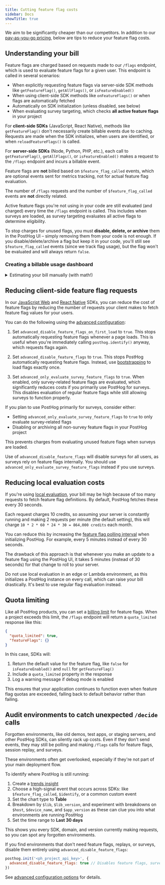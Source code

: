 ```yaml
---
title: Cutting feature flag costs
sidebar: Docs
showTitle: true
---
```


We aim to be significantly cheaper than our competitors. In addition to our [pay-as-you-go pricing](/pricing), below are tips to reduce your feature flag costs.

## Understanding your bill

Feature flags are charged based on requests made to our `/flags` endpoint, which is used to evaluate feature flags for a given user. This endpoint is called in several scenarios:

- When explicitly requesting feature flags via server-side SDK methods like `getFeatureFlag()`, `getAllFlags()`, or `isFeatureEnabled()`
- When using client-side SDK methods like `onFeatureFlags()` or when flags are automatically fetched
- Automatically on SDK initialization (unless disabled, see below)
- When evaluating survey targeting, which checks **all active feature flags** in your project

<CalloutBox icon="IconInfo" title="Client-side vs server-side billing" type="info">

For **client-side SDKs** (JavaScript, React Native), methods like `getFeatureFlag()` don't necessarily create billable events due to caching. Requests are made when the SDK initializes, when users are identified, or when `reloadFeatureFlags()` is called.

For **server-side SDKs** (Node, Python, PHP, etc.), each call to `getFeatureFlag()`, `getAllFlags()`, or `isFeatureEnabled()` makes a request to the `/flags` endpoint and incurs a billable event.

</CalloutBox>


Feature flags are **not** billed based on `$feature_flag_called` events, which are optional events sent for metrics tracking, not for actual feature flag evaluation.

The number of `/flags` requests and the number of `$feature_flag_called` events are **not** directly related.

<CalloutBox icon="IconWarning" title="Unused flags still incur charges" type="caution">

  Active feature flags you're not using in your code are still evaluated (and charged) every time the `/flags` endpoint is called. This includes when surveys are loaded, as survey targeting evaluates all active flags to determine eligibility.
  
  To stop charges for unused flags, you must **disable, delete, or archive** them in the PostHog UI – simply removing them from your code is not enough. If you disable/delete/archive a flag but keep it in your code, you'll still see `$feature_flag_called` events (since we track flag usage), but the flag won't be evaluated and will always return `false`.

</CalloutBox>

### Creating a billable usage dashboard


<PostHogBillableUsageTemplate />


<details>
  <summary>Estimating your bill manually (with math!)</summary>

  <FlagChargeEstimate />

</details>


## Reducing client-side feature flag requests

In our [JavaScript Web](/docs/libraries/js) and [React Native](/docs/libraries/react-native) SDKs, you can reduce the cost of feature flags by reducing the number of requests your client makes to fetch feature flag values for your users.

You can do the following using the [advanced configuration](/docs/libraries/js/config#advanced-configuration):

1. Set `advanced_disable_feature_flags_on_first_load` to `true`. This stops automatically requesting feature flags whenever a page loads. This is useful when you're immediately calling `posthog.identify()` anyway, which requests flags again.

2. Set `advanced_disable_feature_flags` to `true`. This stops PostHog automatically requesting feature flags. Instead, use [bootstrapping](/docs/feature-flags/bootstrapping) to load flags exactly once.

3. Set `advanced_only_evaluate_survey_feature_flags` to `true`. When enabled, only survey-related feature flags are evaluated, which significantly reduces costs if you primarily use PostHog for surveys. This disables evaluation of regular feature flags while still allowing surveys to function properly.

<CalloutBox icon="IconInfo" title="Surveys and feature flag billing" type="info">

  If you plan to use PostHog primarily for surveys, consider either:
  
  - Setting `advanced_only_evaluate_survey_feature_flags` to `true` to only evaluate survey-related flags
  - Disabling or archiving all non-survey feature flags in your PostHog project
  
  This prevents charges from evaluating unused feature flags when surveys are loaded.

</CalloutBox>

<CalloutBox icon="IconWarning" title="Note" type="caution">

  Use of `advanced_disable_feature_flags` will disable surveys for all users, as surveys rely on feature flags internally. You should use `advanced_only_evaluate_survey_feature_flags` instead if you use surveys.

</CalloutBox>

## Reducing local evaluation costs

If you're using [local evaluation](/docs/feature-flags/local-evaluation), your bill may be high because of too many requests to fetch feature flag definitions. By default, PostHog fetches these every 30 seconds.

Each request charges 10 credits, so assuming your server is constantly running and making 2 requests per minute (the default setting), this will charge `10 * 2 * 60 * 24 * 30 = 864,000 credits` each month.

You can reduce this by increasing the [feature flag polling interval](/docs/feature-flags/local-evaluation#step-2-initialize-posthog-with-your-personal-api-key) when initializing PostHog. For example, every 5 minutes instead of every 30 seconds.

The drawback of this approach is that whenever you make an update to a feature flag using the PostHog UI, it takes 5 minutes (instead of 30 seconds) for that change to roll to your server.

<CalloutBox icon="IconWarning" title="Edge/Lambda environments" type="caution">

  Do not use local evaluation in an edge or Lambda environment, as this initializes a PostHog instance on every call, which can raise your bill drastically. It's best to use regular flag evaluation instead.

</CalloutBox>

## Quota limiting

Like all PostHog products, you can set a [billing limit](https://us.posthog.com/organization/billing) for feature flags. When a project exceeds this limit, the `/flags` endpoint will return a `quota_limited` response like this:

```json
{
  "quota_limited": true,
  "featureFlags": {}
}
```

In this case, SDKs will:

1. Return the default value for the feature flag, like `false` for `isFeatureEnabled()` and `null` for `getFeatureFlag()`
2. Include a `quota_limited` property in the response
3. Log a warning message if debug mode is enabled

This ensures that your application continues to function even when feature flag quotas are exceeded, falling back to default behavior rather than failing.

## Audit environments to catch unexpected `/decide` calls

<CalloutBox icon="IconWarning" title="Watch out for forgotten environments" type="caution">

  Forgotten environments, like old demos, test apps, or staging servers, and other PostHog SDKs, can silently rack up costs. Even if they don't send events, they may still be polling and making `/flags` calls for feature flags, session replay, and surveys.

  These environments often get overlooked, especially if they're not part of your main deployment flow.

</CalloutBox>

To identify where PostHog is still running:

1. Create a [trends insight](https://us.posthog.com/insights/new#insight=TRENDS)  
2. Choose a high-signal event that occurs across SDKs: like `$feature_flag_called`, `$identify`, or a common custom event  
3. Set the chart type to **Table**  
4. Breakdown by `$lib`, `$lib_version`, and experiment with breakdowns on `$host`, `$device_name`, and `$app_version` as these can clue you into what environments are running PostHog  
5. Set the time range to **Last 30 days**

This shows you every SDK, domain, and version currently making requests, so you can spot any forgotten environments.

If you find environments that don't need feature flags, replays, or surveys, disable them entirely using `advanced_disable_feature_flags`:

```js
posthog.init('<ph_project_api_key>', {
  advanced_disable_feature_flags: true // Disables feature flags, surveys, and session recording
})
```

See [advanced configuration options](/docs/libraries/js/config#advanced-configuration) for details.